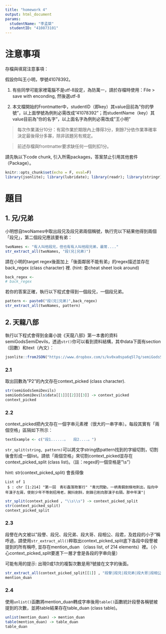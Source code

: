 ```yaml
---
title: "homework 4"
output: html_document
params:
  studentName: "李孟桀"
  studentID: "410873101"
---
```


# 注意事項

存檔與填寫注意事項：

假設你叫王小明，學號41078392。

  1. 有些同學可能家裡電腦不是utf-8設定，為防萬一，請於存檔時使用：File > save with enconding, 然後選utf-8

  2. 本文檔開始的Frontmatter中，studentID（即key）其value目前為"你的學號"，以上面學號為例則必需改成"41078392"；而studentName（key）其value目前為"你的名字"，以上面名字為例則必需改成"王小明"
  
> 每次作業滿分10分：有寫作業於期限內上傳得3分，剩餘7分依作業準確率決定最後得分多寡，除非該題另有規定。

> 前述存檔與frontmatter要求缺任何一個則扣1分。

請先執以下code chunk, 引入所需packages，答案禁止引用其他套件（Package）。
```r
knitr::opts_chunk$set(echo = F, eval=F)
library(jsonlite); library(lubridate); library(readr); library(stringr); 
```

# 題目

## 1. 兄/兄弟 
小明想自twoNames中取出段兄及段兄弟兩個稱號，執行完以下結果他得到兩個「段兄」，第二個段兄應該要有弟：
```r
twoNames <- "有人叫他段兄，但也有有人叫他段兄弟，最常...."
str_extract_all(twoNames, "段(兄|兄弟)")
```
請在小明的target regex後面加上「後面鄰居不能有弟」的regex描述並存在back_regex (class character) 裡. (hint: 查cheat sheet look around)
```r
back_regex <- 
# back_regex
```
若你的答案正確，執行以下程式會得到一個段兄，一個段兄弟。
```r
pattern <- paste0("段(兄|兄弟)",back_regex)
str_extract_all(twoNames, pattern)
```

## 2. 天龍八部
執行以下程式會得到金庸小說《天龍八部》第一本書的資料semiGodsSemiDevils，透過`str()`你可以看到資料結構，其中data下面有section（回數）和text（內文）：
```r
jsonlite::fromJSON("https://www.dropbox.com/s/kv0xa0spa6q5l7q/semiGodsSemiDevils.json?dl=1") -> semiGodsSemiDevils
```

### 2.1
取出回數為"P2"的內文存在context_picked (class character). 
```r
str(semiGodsSemiDevils)
semiGodsSemiDevils$data[[1]][[2]][[3]] -> context_picked
context_picked
```

### 2.2
context_picked把內文存在一個字串元素裡（很大的一串字串）。每段其實有「兩個空格」區隔如下所示：
```r
textExample <- c("段1......。　　段2....。")
```
`str_split(string, pattern)`可以將文字string依pattern找到的字組切割，切割後會形成一個list。請依「兩個空格」來切割context_picked並存在context_picked_split (class list)。（註：regex的一個空格是"\\s"）

hint: str(context_picked_split) 會長得像
```
List of 1
 $ : chr [1:214] "第一回　青衫磊落險峯行" "青光閃動，一柄青鋼劍倏地刺出，指向中年漢子左肩，使劍少年不等劍招用老，腕抖劍斜，劍鋒已削向那漢子右頸。那中年漢"| 
```

```r
str_split(context_picked , "\\s\\s") -> context_picked_split
str(context_picked_split)
context_picked_split
```

### 2.3
段譽在內文被以"段譽、段兄、段兄弟、段大哥、段相公、段君，及姓段的小子"稱呼過，請使用`str_extract_all()`粹取出context_picked_split底下各段中段譽被提到的所有稱呼, 並存在mention_duan （class list, of 214 elements）裡。（小心context_picked_split要進下一層才會是各段的字串向量）

可能有用的提示: 出現0或1次的複製次數是用?號接在文字的後面。

```r
str_extract_all(context_picked_split[[1]] , "段譽|段兄|段兄弟|段大哥|段相公|段君|及姓段的小子") -> mention_duan
mention_duan
```

### 2.4
使用`unlist()`函數將mention_duan轉成字串後用`table()`函數統計段譽各稱號被提到的次數，並將table結果存在table_duan (class table)。
```r
unlist(mention_duan) -> mention_duan
table(mention_duan) -> table_duan
table_duan
```


